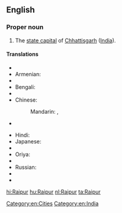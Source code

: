 ==English==
{{wikipedia}}

===Proper noun===
{{en-proper noun}}

# The [[state capital]] of [[Chhattisgarh]] ([[India]]).

====Translations====
{{trans-top|capital of Chhattisgarh}}
* {{trreq|Arabic}}
* Armenian: {{t-|hy|Ռայպուր|tr=Ṙaypur}}
* {{trreq|Assamese}}
* Bengali: {{t-|bn|রায়পুর|sc=Beng}}
* {{trreq|Chhattisgarhi}}
* Chinese:
*: Mandarin: {{t|cmn|賴普爾|sc=Hani}},  {{t|cmn|赖普尔|tr=Làipǔ'ěr|sc=Hani}}
* {{trreq|Gujarati}}
{{trans-mid}}
* Hindi: {{t+|hi|रायपुर|tr=rāypur}}
* Japanese: {{t-|ja|ラーイプル|tr=Rāipuru}}
* {{trreq|Korean}}
* Oriya: {{t|or|ରାୟପୁର|sc=Orya}}
* {{trreq|Punjabi}}
* Russian: {{t-|ru|Райпур|m|tr=Rajpúr}}
* {{trreq|Tamil}}
* {{trreq|Telugu}}
{{trans-bottom}}

[[Category:en:Cities]]
[[Category:en:India]]

[[hi:Raipur]]
[[hu:Raipur]]
[[nl:Raipur]]
[[ta:Raipur]]